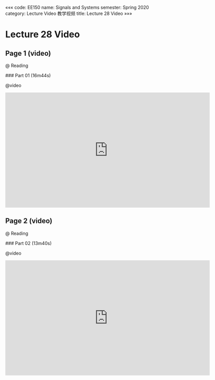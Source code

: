 «««
code: EE150
name: Signals and Systems
semester: Spring 2020
category: Lecture Video 教学视频
title: Lecture 28 Video
»»»

# Lecture 28 Video

## Page 1 (video)

@ Reading

<div class="markdown-body">
### Part 01 (16m44s)
</div>

@video

<iframe src="https://watchsb.com/e/3v12uai0ihbe.html" frameborder=0 marginwidth=0 marginheight=0 scrolling=no width=640 height=360 allowfullscreen></iframe>


## Page 2 (video)

@ Reading

<div class="markdown-body">
### Part 02 (13m40s)
</div>

@video

<iframe src="https://watchsb.com/e/54l1jklsx74s.html" frameborder=0 marginwidth=0 marginheight=0 scrolling=no width=640 height=360 allowfullscreen></iframe>


